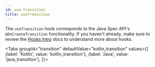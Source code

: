 ```yaml
---
id: use-transition
title: useTransition
---
```



The `useTransition` hook corresponds to the Java Spec API's `@OnCreateTransition` functionality. If you haven't already, make sure to review the [Hooks Intro](hooks-intro.mdx) docs to understand more about hooks.


<Tabs
  groupId="transition"
  defaultValue="kotlin_transition"
  values={[
    {label: 'Kotlin', value: 'kotlin_transition'},
    {label: 'Java', value: 'java_transition'},
  ]}>
  <TabItem value="kotlin_transition">

```kotlin file=sample/src/main/java/com/facebook/samples/litho/kotlin/documentation/TransitionComponent.kt start=start_example end=end_example
```

  </TabItem>
  <TabItem value="java_transition">

```java file=sample/src/main/java/com/facebook/samples/litho/java/onboarding/AlphaTransitionComponentSpec.java start=start_example end=end_example
```
  </TabItem>

</Tabs>
